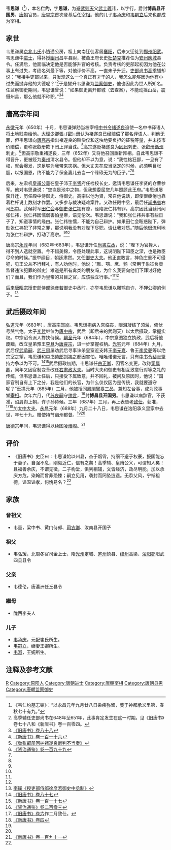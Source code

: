 '''韦思谦'''（{{bd|611年||689年|10月16日|catIdx=W韦}}<ref>《韦仁约墓志铭》：“以永昌元年九月廿八日染疾弥留，甍于神都承义里第，春秋七十有九。”</ref>），本名'''仁约'''，字'''思谦'''，为避[[武则天|武则天]]父[[武士彠|武士彠]]讳，以字行，爵封'''博昌县开国男'''，[[唐朝|唐朝]]官员，[[唐睿宗|唐睿宗]]首次登基后任[[宰相|宰相]]。他的儿子[[韦承庆|韦承庆]]和[[韦嗣立|韦嗣立]]后来也都成为宰相。

== 家世 ==
韦思谦属[[京兆韦氏|京兆韦氏]]小逍遥公房，祖上向南迁徙客居[[襄阳|襄阳]]，后来又迁徙到[[郑州|郑州]][[阳武|阳武]]。韦思谦中[[进士|进士]]，得补授[[幽州|幽州]]昌平县尉，被燕王府长史[[杜楚克|杜楚克]]推荐任为[[安州_(西魏)|安州]][[應城|應城]]县令。任满后，他面临决定他是否能够升官的考核。负责考核的吏部起初因为他在公事上有过失，考绩名列最下等，对他评价不高，一直未予升迁。[[吏部尚书|吏部尚书]][[高季辅|高季辅]]却说：“我接手吏部以来，只发现这么一个真正有才干的人，我怎么能够因为他有小过失而抛弃他的大德呢？”<ref>高季辅任吏部尚书在648年至651年，此事肯定发生在这一时期。见《旧唐书》卷七十八和《新唐书》卷一百零四。</ref>于是擢升韦思谦为[[监察御史|监察御史]]，他也因此为世人所知名。任监察御史期间，韦思谦曾说：“如果御史离开都城（去查案），不能动摇山岳，震慑州县，那么他就不称职。”<ref name=BT88>[[:s:旧唐书/卷88|《旧唐书》卷八十八]]</ref><ref name=NBT116>[[:s:新唐书/卷116|《新唐书》卷一百一十六]]</ref>

== 唐高宗年间 ==
[[永徽|永徽]]元年（650年）十月，韦思谦弹劾当权宰相[[中书令|中书令]][[褚遂良|褚遂良]]迫使一名中书译语人将土地贱卖给他。[[大理少卿|大理少卿]][[张叡册|張-{叡}-册]]认为褚遂良已经赔偿了那名译语人，判他无罪，但韦思谦向[[唐高宗|唐高宗]]指出褚遂良的赔偿仅和这块地要负担的征税等量，并未按市价赔偿，更称张叡册欺下罔上罪当诛。<ref>[[:s:劾张叡册回护褚遂良断判不当奏|《劾张叡册回护褚遂良断判不当奏》]]</ref>高宗遂贬褚遂良为[[同州|同州]]刺史、张叡册[[循州|循州]]刺史。<ref>[[:s:资治通鉴/卷199|《资治通鉴》卷一百九十九]]</ref>但高宗敬重褚遂良，三年（652年）又将他召回重新拜相。自此韦思谦不得晋升，更被贬为[[秦州|秦州]]清水县令。但他却不以为意，说：“我性格狂鄙，一旦有了权，就会爆发，这足够为我带来灾祸。但大丈夫在应当坚定的时候，必须明目张胆，以报国恩，终不能为了保全妻儿去当一个碌碌无为的臣子。”<ref name=BT88/><ref name=NBT116/>

后来，左肃机[[皇甫公義|皇甫公義]]在皇子沛王[[章怀太子|李贤]]府任检校长史，邀请韦思谦任李贤的仓曹参军。他对韦思谦说：“您岂是池中之物，但我想委屈您几年照顾此王府。”韦思谦屡获升迁，历任殿中侍御史、侍御史。高宗以他为贤，常召他说话，即使很疲倦也靠着栏杆说上数刻才作罢。又多参与裁决疑难案件。又改任殿中丞，最后任[[尚书省|尚书省]]右司[[郎中|郎中]]。武候将军[[田仁会|田仁会]]与[[御史|御史]][[张仁祎|张仁祎]]有隙，诬陷张仁祎有罪。高宗因此当廷讯问张仁祎，张仁祎因懦弱害怕皇帝，语无伦次。韦思谦说：“我和张仁祎共事有些日子了，知道事情的缘由。张仁祎怯懦，不能为自己辩护。如果田仁会眩惑陛下，弹劾张仁祎犯了非常之罪，那说明我没有对陛下尽职。请让我对质。”随后他很流利地为张仁祎辩护，打动了高宗。<ref name=BT88/><ref name=NBT116/>

唐高宗[[永淳|永淳]]年间（682年-683年），韦思谦升任[[尚書左丞|尚書左丞]]，说：“陛下为官择人，得不到人选就空置。今不惜美锦，令臣处理此事，这说明陛下知臣之深，也是微臣尽命的时候。”振举纲目，朝廷肃然。又任[[御史大夫|御史大夫]]。他正直敢言，神色庄重不可侵犯，见王公从不行拜礼，有人劝他时，他说：“雕、鹗、鹰、鹯（常用于象征负责监督违法犯罪的御史）难道是所有禽类的朋友吗，为什么我要向他们下拜讨好他们？而且，我们作为皇帝的耳目之官，应该独立行事。”<ref name=BT88/><ref name=NBT116/>

后来[[唐昭宗|唐昭宗]]授吏部侍郎[[徐彦若|徐彦若]]御史中丞时，亦举韦思谦以雕鹗自许、不狎公卿的例子。<ref>[[:s:授吏部侍郎徐彦若御史中丞制|李磎《授吏部侍郎徐彦若御史中丞制》]]</ref>

== 武后摄政年间 ==
[[弘道|弘道]]元年（683年），唐高宗驾崩。韦思谦抱病入宫临丧，眼泪凝结了须髯，俯伏号哭气绝。太子[[唐中宗|李哲]]继位为[[唐中宗|唐中宗]]，武后（即后来的武则天）以太后摄政，掌握实权。中宗诏令派人搀扶侍候。[[嗣圣|嗣圣]]元年（684年），中宗意图独立执政，武后将他废黜，改立皇弟豫王[[李旦|李旦]]为[[唐睿宗|唐睿宗]]，进一步掌握权柄。[[光宅|光宅]]元年（684年）九月，武后侄[[武承嗣|武承嗣]]、[[武三思|武三思]]屡劝武后寻事诛杀皇室近支韩王[[李元嘉|李元嘉]]、鲁王[[李灵夔|李灵夔]]等以绝宗室之望，韦思谦和[[中书侍郎|中书侍郎]][[刘祎之|刘祎之]]都因害怕，唯唯诺诺无言，只有[[中书令|中书令]][[裴炎|裴炎]]坚持力争以为不可。<ref>[[:s:旧唐书/卷87|《旧唐书》卷八十七]]</ref><ref>[[:s:新唐书/卷117|《新唐书》卷一百一十七]]</ref>武后摄政初期，韦思谦任[[宗正卿|宗正卿]]，因官名变更，改称[[司属卿|司属卿]]，同年又因官制变革改任[[右肃政大夫|右肃政大夫]]。当时大夫和御史有相互致意行对等之礼的传统，但韦思谦上任后，只接受下属致意，并不回礼，被问及原因时，他说：“国家官制自有上下之分，我是他们的长官，为什么仅仅因为是传统，我就要遵守呢？”垂拱元年（685年）二月，他被授[[同鳳閣鸞臺三品|同鳳閣鸞臺三品]]、兼知左台事，成为政事堂[[宰相|宰相]]。次年六月，代[[苏良嗣|苏良嗣]]守[[纳言|纳言]]，<ref>[[:s:资治通鉴/卷203|《资治通鉴》卷二百零三]]</ref>封'''博昌县开国男'''。韦思谦以病辞官，不获准，诏肩舆上朝，许子孙侍候。三年（687年）三月，再上表告老[[致仕|致仕]]，获准，<ref>[[:s:旧唐书/卷006|《旧唐书》卷六]]作二月致仕。</ref><ref>[[:s:新唐书/卷004|《新唐书》卷四]]</ref>加[[太中大夫|太中大夫]]。[[永昌_(唐朝)|永昌]]元年（689年）九月二十八日，韦思谦在洛阳承义里家中去世，年七十九。赠使持节幽州都督。<ref name=BT88/><ref name=NBT116/>

[[唐德宗|唐德宗]]年间，韦思谦得以续图[[凌烟阁|凌烟阁]]。<ref>[[:s:新唐书/卷191|《新唐书》卷一百九十一]]</ref>

== 评价 ==
*《旧唐书》史臣曰：韦思谦始以州县，奋于烟霄，持纲不避于权豪，报国能忘于妻子。自强不息，刚毅近仁，信有之矣！高季辅、皇甫公义，可谓知人矣！且福善余庆，不谓无徵，二子构堂，俱列相辅，文皆经济，政尽明能。加以承庆方危，染翰而曾非恐悚；嗣立见用，袭封而罔坠逍遥。无忝父风，宁惭祖德，谥温谥孝，何愧易名？<ref name=BT88/>

==家族==
===曾祖父===
*韦量，梁中书、黄门侍郎、[[司农卿|司农卿]]、汝南县开国子

===祖父===
* 韦弘瑗，北周冬官司金上士，隋[[光州|光州]]定城、[[庐州|庐州]]慎县、[[绛州|绛州]]高梁、[[荥阳郡|荥阳郡]]阳武四县县令

===父亲===
* 韦德伦，唐瀛洲任丘县令
===繼母===
*陇西李夫人

=== 儿子 ===
* [[韦承庆|韦承庆]]，元配崔氏所生。
* [[韦嗣立|韦嗣立]]，继妻王婉所生。
* [[韦淑|韦淑]]，王婉所生。

== 注释及参考文献 ==
{{reflist}}

{{DEFAULTSORT:W}}
[[Category:京兆韦氏|R]]
[[Category:原阳人|Category:原阳人]]
[[Category:唐朝进士|Category:唐朝进士]]
[[Category:唐朝宰相|Category:唐朝宰相]]
[[Category:唐朝县男|Category:唐朝县男]]
[[Category:唐朝监察御史|Category:唐朝监察御史]]